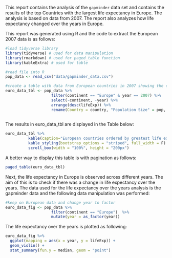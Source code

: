 This report contains the analysis of the `gapminder` data set and contains the results of the top Countries with the largest life expectancy in Europe.  The analysis is based on data from 2007.  The report also analyzes how life expectancy changed over the years in Europe.  

This report was generated using R and the code to extract the European 2007 data is as follows:

```r
#load tidyverse library
library(tidyverse) # used for data manipulation
library(rmarkdown) # used for paged_table function
library(kableExtra) # used for table

#read file into R
pop_data <- read_csv("data/gapminder_data.csv")

#create a table with data from European countries in 2007 showing the countries with the largest life expectancy at the top 
euro_data_tbl <- pop_data %>% 
                    filter(continent == "Europe" & year == 2007) %>% 
                    select(-continent, -year) %>% 
                    arrange(desc(lifeExp)) %>% 
                    rename(Country = country, "Population Size" = pop, "Life Expectancy" = lifeExp, "GDP" = gdpPercap)
                    
```

The results in euro_data_tbl are displayed in the Table below:

```r
euro_data_tbl %>% 
          kable(caption="European countries ordered by greatest life expectancy from 2007 data") %>% 
          kable_styling(bootstrap_options = "striped", full_width = F) %>% 
          scroll_box(width = "100%", height = "200px")
```

A better way to display this table is with pagination as follows:

```r
paged_table(euro_data_tbl)
```

Next, the life expectancy in Europe is observed across different years.  The aim of this is to check if there was a change in life expectancy over the years.  The data used for the life expectancy over the years analysis is the gapminder data and the following data manipulation was performed:

```r
#keep on European data and change year to factor
euro_data_fig <- pop_data %>% 
                    filter(continent == "Europe")  %>% 
                    mutate(year = as_factor(year))
```

The life expectancy over the years is plotted as following:

```r
euro_data_fig %>%
  ggplot(mapping = aes(x = year, y = lifeExp)) +
  geom_violin() +
  stat_summary(fun.y = median, geom = "point")
```


